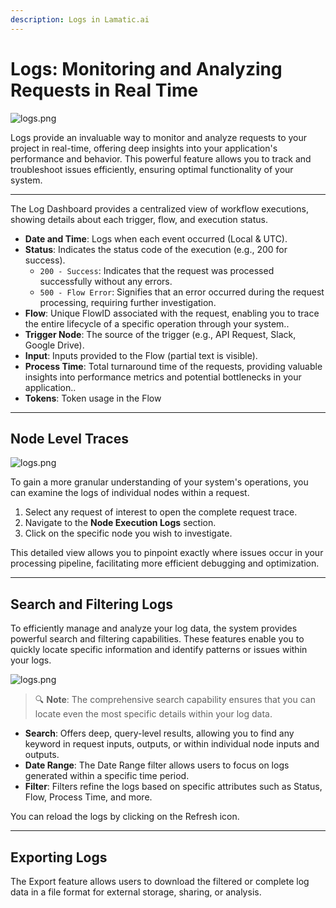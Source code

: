 ```yaml
---
description: Logs in Lamatic.ai
---
```




# **Logs: Monitoring and Analyzing Requests in Real Time**

![logs.png](./img/logs.webp)

Logs provide an invaluable way to monitor and analyze requests to your project in real-time, offering deep insights into your application's performance and behavior. This powerful feature allows you to track and troubleshoot issues efficiently, ensuring optimal functionality of your system.

---

The Log Dashboard provides a centralized view of workflow executions, showing details about each trigger, flow, and execution status.

- **Date and Time**: Logs when each event occurred (Local & UTC).
- **Status**: Indicates the status code of the execution (e.g., 200 for success).
  - `200 - Success`: Indicates that the request was processed successfully without any errors.
  - `500 - Flow Error`: Signifies that an error occurred during the request processing, requiring further investigation.
- **Flow**: Unique FlowID associated with the request, enabling you to trace the entire lifecycle of a specific operation through your system..
- **Trigger Node**: The source of the trigger (e.g., API Request, Slack, Google Drive).
- **Input**: Inputs provided to the Flow (partial text is visible).
- **Process Time**:  Total turnaround time of the requests, providing valuable insights into performance metrics and potential bottlenecks in your application..
- **Tokens**: Token usage in the Flow

---

## **Node Level Traces**

![logs.png](./img/log-details.png)

To gain a more granular understanding of your system's operations, you can examine the logs of individual nodes within a request.

1. Select any request of interest to open the complete request trace.
2. Navigate to the **Node Execution Logs** section.
3. Click on the specific node you wish to investigate.

This detailed view allows you to pinpoint exactly where issues occur in your processing pipeline, facilitating more efficient debugging and optimization.

---

## **Search and Filtering Logs**

To efficiently manage and analyze your log data, the system provides powerful search and filtering capabilities. These features enable you to quickly locate specific information and identify patterns or issues within your logs.

![logs.png](./img/logs-filter.png)
> 🔍 **Note**: The comprehensive search capability ensures that you can locate even the most specific details within your log data.

- **Search**: Offers deep, query-level results, allowing you to find any keyword in request inputs, outputs, or within individual node inputs and outputs.
- **Date Range**: The Date Range filter allows users to focus on logs generated within a specific time period.
- **Filter**: Filters refine the logs based on specific attributes such as Status, Flow, Process Time, and more.

You can reload the logs by clicking on the Refresh icon.

---

## **Exporting Logs**

The Export feature allows users to download the filtered or complete log data in a file format for external storage, sharing, or analysis.